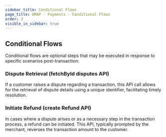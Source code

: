 ```yaml
---
sidebar_title: Conditional Flows
page_title: UMAP - Payments - Conditional Flows
order: 3
visible_in_sidebar: true
---
```


## Conditional Flows

Conditional flows are optional steps that may be executed in response to specific scenarios post-transaction:

### Dispute Retrieval (fetchById disputes API)
If a customer raises a dispute regarding a transaction, this API call allows for the retrieval of dispute details using a unique identifier, facilitating timely resolution.

### Initiate Refund (create Refund API)
In cases where a dispute arises or as a necessary step in the transaction process, a refund can be initiated. This API, typically prompted by the merchant, reverses the transaction amount to the customer.
